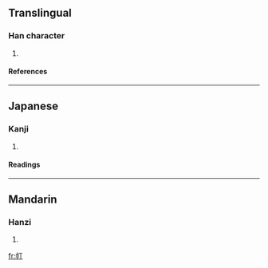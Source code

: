 ==Translingual==
===Han character===
{{Han char|rn=50|rad=巾|as=02|sn=5|four=4122<sub>0</sub>|canj=中月一弓 (LBMN)}}
# {{defn|Han|sort=巾02}}
====References====
{{Han ref|kx=0328.081|dkj=08781|dj=0634.010|hdz=10728.040|uh=5E04|ud=24068|bh=C978|bd=51576}}
----
==Japanese==
===Kanji===
{{ja-kanji|grade=|rs=巾02}}
# {{defn|Japanese}} 
====Readings====
{{ja-readings|on=[[てい]] (tei), [[ちゃう]] (chau)|kun=}}
----
==Mandarin==
===Hanzi===
{{cmn-hanzi|pin=[[dīng]] ([[ding1]])|wg=ting<sup>1</sup>}}
# {{defn|Mandarin}}

[[fr:帄]]